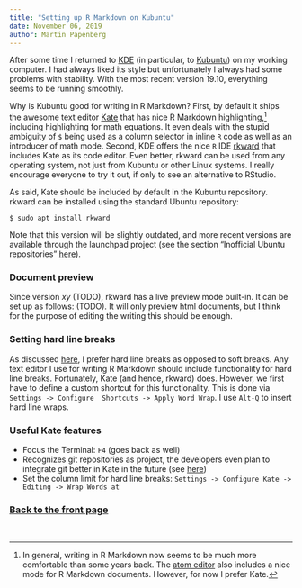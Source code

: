```yaml
---
title: "Setting up R Markdown on Kubuntu"
date: November 06, 2019
author: Martin Papenberg
---
```


After some time I returned to [KDE](https://kde.org/) (in particular, to 
[Kubuntu](https://kubuntu.org/)) on my working computer. I had always 
liked its style but unfortunately I always had some problems with 
stability. With the most recent version 19.10, everything seems to be 
running smoothly. 

Why is Kubuntu good for writing in R Markdown? First, by default it 
ships the awesome text editor [Kate](https://kate-editor.org/) that has 
nice R Markdown highlighting,[^atom] including highlighting for math 
equations. It even deals with the stupid ambiguity of `$` being used as 
a column selector in inline `R` code as well as an introducer of math 
mode. Second, KDE offers the nice `R` IDE 
[rkward](https://rkward.kde.org) that includes Kate as its code editor. 
Even better, rkward can be used from any operating system, not just from 
Kubuntu or other Linux systems. I really encourage everyone to try it 
out, if only to see an alternative to RStudio.

[^atom]: In general, writing in R Markdown now seems to be much more 
comfortable than some years back. The [atom editor](https://atom.io/) 
also includes a nice mode for R Markdown documents. However, for now I 
prefer Kate. 

As said, Kate should be included by default in the Kubuntu repository. 
rkward can be installed using the standard Ubuntu repository:

```
$ sudo apt install rkward
```

Note that this version will be slightly outdated, and more recent 
versions are available through the launchpad project (see the section 
"Inofficial Ubuntu repositories" 
[here](https://rkward.kde.org/Binaries_and_Build_Scripts)).

### Document preview

Since version *xy* (TODO), rkward has a live preview mode built-in. It 
can be set up as follows: (TODO). It will only preview html documents, 
but I think for the purpose of editing the writing this should be 
enough. 

### Setting hard line breaks

As discussed [here](05_setUpRMDemacs.html), I prefer hard line breaks as 
opposed to soft breaks. Any text editor I use for writing R Markdown 
should include functionality for hard line breaks. Fortunately, Kate 
(and hence, rkward) does. However, we first have to define a custom 
shortcut for this functionality. This is done via `Settings -> Configure 
Shortcuts -> Apply Word Wrap`. I use `Alt-Q` to insert hard line wraps.

### Useful Kate features

- Focus the Terminal: `F4` (goes back as well)
- Recognizes git repositories as project, the developers even plan to 
integrate git better in Kate in the future (see 
[here](https://kate-editor.org/post/2019/2019-10-20-git-client-
integration/))
- Set the column limit for hard line breaks: 
  `Settings -> Configure Kate -> Editing -> Wrap Words at`

### <a href="index.html">Back to the front page</a>

&nbsp;
